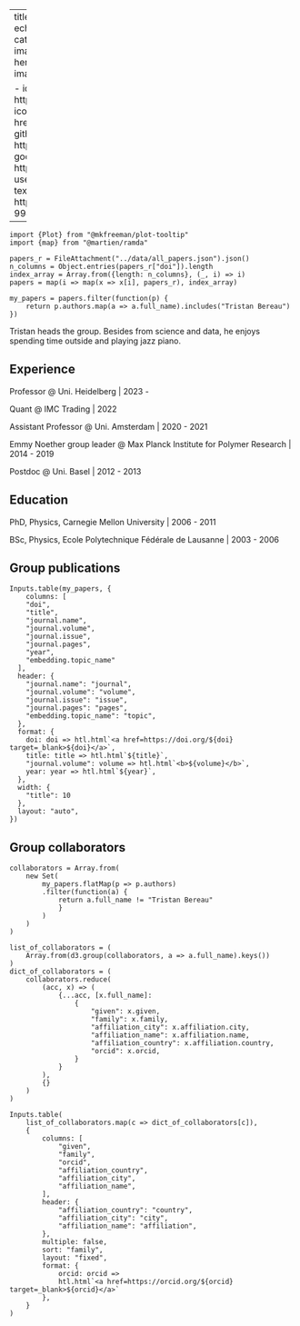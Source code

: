 
---
title: "Tristan Bereau"
format:
  html:
    echo: false
    keep-hidden: true
categories:
  - current
  - group leader
image: ../static/tristan.jpg
about:
  id: hero-heading
  template: solana
  image: ../static/tristan.jpg
  links:

    - icon: twitter
      text: X
      href: https://twitter.com/tristanbereau
    - icon: file-earmark-person
      text: CV
      href: /files/bereau_cv.pdf
    - icon: github
      text: Github
      href: https://github.com/tbereau
    - icon: google
      text: Google Scholar
      href: https://scholar.google.com/citations?user=9cYdrBUAAAAJ
    - icon: orcid
      text: ORCID
      href: https://orcid.org/0000-0001-9945-1271
---


```ojs
import {Plot} from "@mkfreeman/plot-tooltip"
import {map} from "@martien/ramda"

papers_r = FileAttachment("../data/all_papers.json").json()
n_columns = Object.entries(papers_r["doi"]).length
index_array = Array.from({length: n_columns}, (_, i) => i)
papers = map(i => map(x => x[i], papers_r), index_array)

my_papers = papers.filter(function(p) {
    return p.authors.map(a => a.full_name).includes("Tristan Bereau")
})
```

:::{#hero-heading}

Tristan heads the group. Besides from science and data, he enjoys spending time outside and playing jazz piano.

## Experience

Professor @ Uni. Heidelberg | 2023 -

Quant @ IMC Trading | 2022

Assistant Professor @ Uni. Amsterdam | 2020 - 2021

Emmy Noether group leader @ Max Planck Institute for Polymer Research | 2014 - 2019

Postdoc @ Uni. Basel | 2012 - 2013

## Education

PhD, Physics, Carnegie Mellon University | 2006 - 2011

BSc, Physics, Ecole Polytechnique Fédérale de Lausanne | 2003 - 2006
:::

## Group publications

```ojs
Inputs.table(my_papers, {
    columns: [
    "doi",
    "title",
    "journal.name",
    "journal.volume",
    "journal.issue",
    "journal.pages",
    "year",
    "embedding.topic_name"
  ],
  header: {
    "journal.name": "journal",
    "journal.volume": "volume",
    "journal.issue": "issue",
    "journal.pages": "pages",
    "embedding.topic_name": "topic",
  },
  format: {
    doi: doi => htl.html`<a href=https://doi.org/${doi} target=_blank>${doi}</a>`,
    title: title => htl.html`${title}`,
    "journal.volume": volume => htl.html`<b>${volume}</b>`,
    year: year => htl.html`${year}`,
  },
  width: {
    "title": 10
  },
  layout: "auto",
})
```

## Group collaborators

```ojs
collaborators = Array.from(
    new Set(
        my_papers.flatMap(p => p.authors)
        .filter(function(a) {
            return a.full_name != "Tristan Bereau"
            }
        )
    )
)

list_of_collaborators = (
    Array.from(d3.group(collaborators, a => a.full_name).keys())
)
dict_of_collaborators = (
    collaborators.reduce(
        (acc, x) => (
            {...acc, [x.full_name]:
                {
                    "given": x.given,
                    "family": x.family,
                    "affiliation_city": x.affiliation.city,
                    "affiliation_name": x.affiliation.name,
                    "affiliation_country": x.affiliation.country,
                    "orcid": x.orcid,
                }
            }
        ),
        {}
    )
)

Inputs.table(
    list_of_collaborators.map(c => dict_of_collaborators[c]),
    {
        columns: [
            "given",
            "family",
            "orcid",
            "affiliation_country",
            "affiliation_city",
            "affiliation_name",
        ],
        header: {
            "affiliation_country": "country",
            "affiliation_city": "city",
            "affiliation_name": "affiliation",
        },
        multiple: false,
        sort: "family",
        layout: "fixed",
        format: {
            orcid: orcid =>
            htl.html`<a href=https://orcid.org/${orcid} target=_blank>${orcid}</a>`
        },
    }
)
```

